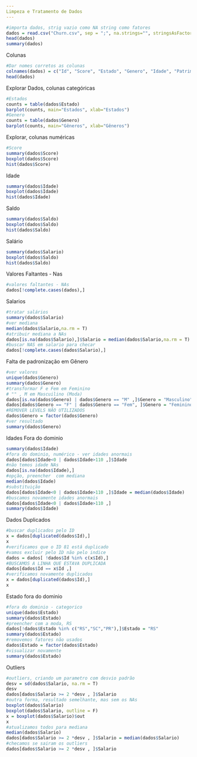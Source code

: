 ```yaml
---
Limpeza e Tratamento de Dados
---
```


```r
#importa dados, strig vazio como NA string como fatores
dados = read.csv("Churn.csv", sep = ";", na.strings="", stringsAsFactors=T)
head(dados)
summary(dados)
```

Colunas
```r
#Dar nomes corretos as colunas
colnames(dados) = c("Id", "Score", "Estado", "Genero", "Idade", "Patrimonio","Saldo","Produtos","TemCartCredito", "Ativo","Salario","Saiu")
head(dados)
```
Explorar Dados, colunas categóricas
```r
#Estados
counts = table(dados$Estado)
barplot(counts, main="Estados", xlab="Estados")
#Genero
counts = table(dados$Genero)
barplot(counts, main="Gêneros", xlab="Gêneros")
```
Explorar, colunas numéricas
```r
#Score
summary(dados$Score)
boxplot(dados$Score)
hist(dados$Score)
```
Idade
```r
summary(dados$Idade)
boxplot(dados$Idade)
hist(dados$Idade)
```
Saldo
```r
summary(dados$Saldo)
boxplot(dados$Saldo)
hist(dados$Saldo)
```
Salário
```r
summary(dados$Salario)
boxplot(dados$Saldo)
hist(dados$Saldo)
```
Valores Faltantes - Nas
```r
#valores faltantes - NAs
dados[!complete.cases(dados),]
```
Salarios
```r
#tratar salários
summary(dados$Salario)
#ver mediana
median(dados$Salario,na.rm = T)
#atribuir mediana a NAs
dados[is.na(dados$Salario),]$Salario = median(dados$Salario,na.rm = T)
#buscar NAS em salario para checar
dados[!complete.cases(dados$Salario),]
```

Falta de padronização em Gênero
```r
#ver valores
unique(dados$Genero)
summary(dados$Genero)
#transformar F e Fem em Feminino
# "" , M em Mascuilino (Moda)
dados[is.na(dados$Genero) | dados$Genero == "M" ,]$Genero = "Masculino"
dados[dados$Genero == "F" | dados$Genero == "Fem", ]$Genero = "Feminino"
#REMOVER LEVELS NÃO UTILIZADOS
dados$Genero = factor(dados$Genero)
#ver resultado
summary(dados$Genero)
```
Idades Fora do dominio
```r
summary(dados$Idade)
#fora do dominio, numérico - ver idades anormais
dados[dados$Idade<0 | dados$Idade>110 ,]$Idade
#não temos idade NAs
dados[is.na(dados$Idade),]
#opção, preencher  com mediana
median(dados$Idade)
#substituição
dados[dados$Idade<0 | dados$Idade>110 ,]$Idade = median(dados$Idade)
#buscamos novamente idades anormais
dados[dados$Idade<0 | dados$Idade>110 ,]
summary(dados$Idade)
```
Dados Duplicados
```r
#buscar duplicados pelo ID
x = dados[duplicated(dados$Id),]
x
#verificamos que o ID 81 está duplicado
#vamos excluir pelo ID não pelo indice
dados = dados[ !dados$Id %in% c(x$Id),]
#BUSCAMOS A LINHA QUE ESTAVA DUPLICADA
dados[dados$Id == x$Id ,]
#verificamos novamente duplicados
x = dados[duplicated(dados$Id),]
x
```

Estado fora do dominio
```r
#fora do dominio - categorico
unique(dados$Estado)
summary(dados$Estado)
#preencher com a moda, RS
dados[!dados$Estado %in% c("RS","SC","PR"),]$Estado = "RS"
summary(dados$Estado)
#removemos fatores não usados
dados$Estado = factor(dados$Estado)
#visualizar novamente
summary(dados$Estado)
```
Outliers
```r
#outliers, criando um parametro com desvio padrão
desv = sd(dados$Salario, na.rm = T)
desv
dados[dados$Salario >= 2 *desv , ]$Salario
#outra forma, resultado semelhante, mas sem os NAs
boxplot(dados$Salario)
boxplot(dados$Salario, outline = F)
x = boxplot(dados$Salario)$out
x
#atualizamos todos para mediana
median(dados$Salario)
dados[dados$Salario >= 2 *desv , ]$Salario = median(dados$Salario)
#checamos se sairam os outliers
dados[dados$Salario >= 2 *desv , ]$Salario

```

